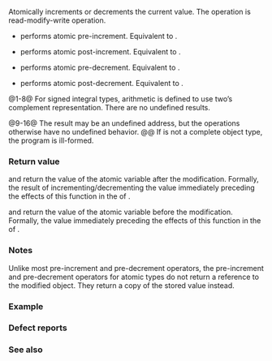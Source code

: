 {{cpp/atomic/atomic/title|1=operator++,++{{small|(int)}},--,--{{small|(int)}}}}
{{cpp/atomic/atomic/navbar}}
{{dcl begin}}
{{dcl h|member only of {{tt|atomic&lt;''Integral''}}{{sep}}{{tt|&gt;}} specializations}}
{{dcl|num=1|since=c++11|
T operator++() noexcept;
}}
{{dcl|num=2|since=c++11|
T operator++() volatile noexcept;
}}
{{dcl|num=3|since=c++11|
T operator++( int ) noexcept;
}}
{{dcl|num=4|since=c++11|
T operator++( int ) volatile noexcept;
}}
{{dcl|num=5|since=c++11|
T operator--() noexcept;
}}
{{dcl|num=6|since=c++11|
T operator--() volatile noexcept;
}}
{{dcl|num=7|since=c++11|
T operator--( int ) noexcept;
}}
{{dcl|num=8|since=c++11|
T operator--( int ) volatile noexcept;
}}
{{dcl h|member only of {{tt|atomic&lt;T*&gt;}} partial specialization}}
{{dcl|num=9|since=c++11|
T* operator++() noexcept;
}}
{{dcl|num=10|since=c++11|
T* operator++() volatile noexcept;
}}
{{dcl|num=11|since=c++11|
T* operator++( int ) noexcept;
}}
{{dcl|num=12|since=c++11|
T* operator++( int ) volatile noexcept;
}}
{{dcl|num=13|since=c++11|
T* operator--() noexcept;
}}
{{dcl|num=14|since=c++11|
T* operator--() volatile noexcept;
}}
{{dcl|num=15|since=c++11|
T* operator--( int ) noexcept;
}}
{{dcl|num=16|since=c++11|
T* operator--( int ) volatile noexcept;
}}
{{dcl end}}

Atomically increments or decrements the current value. The operation is read-modify-write operation.
* {{c/core|operator++()}} performs atomic pre-increment. Equivalent to {{c|return fetch_add(1) + 1;}}.
* {{c/core|operator++(int)}} performs atomic post-increment. Equivalent to {{c|return fetch_add(1);}}.
* {{c/core|operator--()}} performs atomic pre-decrement. Equivalent to {{c|return fetch_sub(1) - 1;}}.
* {{c/core|operator--(int)}} performs atomic post-decrement. Equivalent to {{c|return fetch_sub(1);}}.

@1-8@ For signed integral types, arithmetic is defined to use two’s complement representation. There are no undefined results.

@9-16@ The result may be an undefined address, but the operations otherwise have no undefined behavior.
@@ If {{tt|T}} is not a complete object type, the program is ill-formed.

{{rrev|since=c++20|
It is deprecated if {{c|std::atomic&lt;T&gt;::is_always_lock_free}} is false and any {{c/core|volatile}} overload participates in overload resolution.
}}

===Return value===
{{c/core|operator++()}} and {{c/core|operator--()}} return the value of the atomic variable after the modification. Formally, the result of incrementing/decrementing the value immediately preceding the effects of this function in the {{lsd|cpp/atomic/memory order#Modification order}} of {{c|*this}}.

{{c/core|operator++(int)}} and {{c/core|operator--(int)}} return the value of the atomic variable before the modification. Formally, the value immediately preceding the effects of this function in the {{lsd|cpp/atomic/memory order#Modification order}} of {{c|*this}}.

===Notes===
Unlike most pre-increment and pre-decrement operators, the pre-increment and pre-decrement operators for atomic types do not return a reference to the modified object. They return a copy of the stored value instead.

===Example===
{{example|code=
#include &lt;atomic&gt;
#include &lt;chrono&gt;
#include &lt;iomanip&gt;
#include &lt;iostream&gt;
#include &lt;mutex&gt;
#include &lt;random&gt;
#include &lt;string&gt;
#include &lt;thread&gt;

std::atomic&lt;int&gt; atomic_count{0};

std::mutex cout_mutex;
int completed_writes{0};

constexpr int global_max_count{72};
constexpr int writes_per_line{8};
constexpr int max_delay{100};

template&lt;int Max&gt;
int random_value()
{
    static std::uniform_int_distribution&lt;int&gt; distr{1, Max};
    static std::random_device engine;
    static std::mt19937 noise{engine()};
    static std::mutex rand_mutex;
    std::lock_guard lock{rand_mutex};
    return distr(noise);
}

int main()
{
    auto work = [](const std::string id)
    {
        for (int count{}; (count = ++atomic_count) &lt;= global_max_count;)
        {
            std::this_thread::sleep_for(
                std::chrono::milliseconds(random_value&lt;max_delay&gt;()));
            
            // print thread `id` and `count` value
            {
                std::lock_guard lock{cout_mutex};
                
                const bool new_line = ++completed_writes % writes_per_line == 0;
                
                std::cout &lt;&lt; id &lt;&lt; std::setw(3) &lt;&lt; count &lt;&lt; "  "
                          &lt;&lt; (new_line ? "\n" : "") &lt;&lt; std::flush;
            }
        }
    };

    std::jthread j1(work, "░"), j2(work, "▒"), j3(work, "▓"), j4(work, "█");
}
|p=true
|output=
▒  2  ░  1  ▒  5  ▒  7  █  4  ░  6  ▓  3  ▒  8  
▓ 11  █  9  ▓ 13  ░ 10  █ 14  ▒ 12  ░ 16  ░ 19  
▓ 15  ▒ 18  ▓ 21  ▒ 22  █ 17  █ 25  ▒ 24  █ 26  
░ 20  ░ 29  ▒ 27  ▓ 23  ▒ 31  ▒ 33  ▓ 32  █ 28  
░ 30  ░ 37  ▒ 34  ▓ 35  █ 36  █ 41  ▓ 40  ▒ 39  
░ 38  ▓ 43  █ 42  ▓ 46  ▓ 48  █ 47  █ 50  ░ 45  
▒ 44  ▒ 53  ▒ 54  ▓ 49  ▒ 55  █ 51  ▒ 57  █ 58  
░ 52  ▓ 56  ░ 61  ▒ 59  █ 60  ▓ 62  ▒ 64  ░ 63  
░ 68  ▓ 66  █ 65  █ 71  ▒ 67  ▓ 70  ░ 69  █ 72
}}

===Defect reports===
{{dr list begin}}
{{dr list item|paper=P0558R1|std=C++11|before=arithmetic permitted on pointers to (possibly cv-qualified) {{c/core|void}} or function|after=made ill-formed}}
{{dr list end}}

===See also===
{{dsc begin}}
{{dsc inc|cpp/atomic/atomic/dsc fetch_add}}
{{dsc inc|cpp/atomic/atomic/dsc fetch_sub}}
{{dsc inc|cpp/atomic/atomic/dsc operator arith2}}
{{dsc inc|cpp/atomic/atomic/dsc operator arith3}}
{{dsc end}}

{{langlinks|de|es|fr|it|ja|pt|ru|zh}}